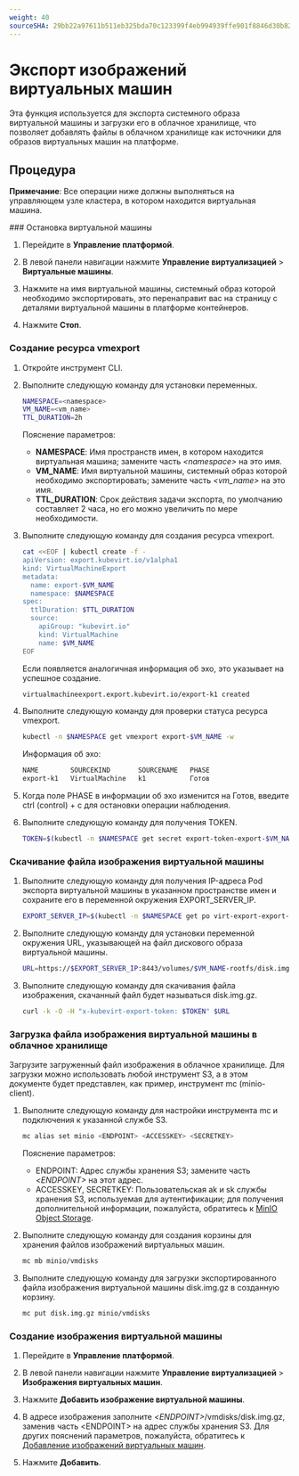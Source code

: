 ```yaml
---
weight: 40
sourceSHA: 29bb22a97611b511eb325bda70c123399f4eb994939ffe901f8846d30b829d0a
---
```


# Экспорт изображений виртуальных машин

Эта функция используется для экспорта системного образа виртуальной машины и загрузки его в облачное хранилище, что позволяет добавлять файлы в облачном хранилище как источники для образов виртуальных машин на платформе.

## Процедура

**Примечание**: Все операции ниже должны выполняться на управляющем узле кластера, в котором находится виртуальная машина.

<Steps>
  ### Остановка виртуальной машины

  1. Перейдите в **Управление платформой**.

  2. В левой панели навигации нажмите **Управление виртуализацией** > **Виртуальные машины**.

  3. Нажмите на имя виртуальной машины, системный образ которой необходимо экспортировать, это перенаправит вас на страницу с деталями виртуальной машины в платформе контейнеров.

  4. Нажмите **Стоп**.

  ### Создание ресурса vmexport

  1. Откройте инструмент CLI.

  2. Выполните следующую команду для установки переменных.

     ```bash
     NAMESPACE=<namespace> 
     VM_NAME=<vm_name>
     TTL_DURATION=2h
     ```

     Пояснение параметров:

     - **NAMESPACE**: Имя пространств имен, в котором находится виртуальная машина; замените часть *\<namespace>* на это имя.
     - **VM\_NAME**: Имя виртуальной машины, системный образ которой необходимо экспортировать; замените часть *\<vm\_name>* на это имя.
     - **TTL\_DURATION**: Срок действия задачи экспорта, по умолчанию составляет 2 часа, но его можно увеличить по мере необходимости.

  3. Выполните следующую команду для создания ресурса vmexport.

     ```bash
     cat <<EOF | kubectl create -f -
     apiVersion: export.kubevirt.io/v1alpha1
     kind: VirtualMachineExport
     metadata:
       name: export-$VM_NAME
       namespace: $NAMESPACE
     spec:
       ttlDuration: $TTL_DURATION
       source:
         apiGroup: "kubevirt.io"
         kind: VirtualMachine
         name: $VM_NAME
     EOF
     ```

     Если появляется аналогичная информация об эхо, это указывает на успешное создание.

     ```bash
     virtualmachineexport.export.kubevirt.io/export-k1 created
     ```

  4. Выполните следующую команду для проверки статуса ресурса vmexport.

     ```bash
     kubectl -n $NAMESPACE get vmexport export-$VM_NAME -w
     ```

     Информация об эхо:

     ```bash
     NAME        SOURCEKIND       SOURCENAME   PHASE
     export-k1   VirtualMachine   k1           Готов
     ```

  5. Когда поле PHASE в информации об эхо изменится на Готов, введите ctrl (control) + c для остановки операции наблюдения.

  6. Выполните следующую команду для получения TOKEN.

     ```bash
     TOKEN=$(kubectl -n $NAMESPACE get secret export-token-export-$VM_NAME -o jsonpath={.data.token} | base64 -d)
     ```

  ### Скачивание файла изображения виртуальной машины

  1. Выполните следующую команду для получения IP-адреса Pod экспорта виртуальной машины в указанном пространстве имен и сохраните его в переменной окружения EXPORT\_SERVER\_IP.

     ```bash
     EXPORT_SERVER_IP=$(kubectl -n $NAMESPACE get po virt-export-export-$VM_NAME -o jsonpath='{.status.podIP}')
     ```

  2. Выполните следующую команду для установки переменной окружения URL, указывающей на файл дискового образа виртуальной машины.

     ```bash
     URL=https://$EXPORT_SERVER_IP:8443/volumes/$VM_NAME-rootfs/disk.img.gz
     ```

  3. Выполните следующую команду для скачивания файла изображения, скачанный файл будет называться disk.img.gz.

     ```bash
     curl -k -O -H "x-kubevirt-export-token: $TOKEN" $URL
     ```

  ### Загрузка файла изображения виртуальной машины в облачное хранилище

  Загрузите загруженный файл изображения в облачное хранилище. Для загрузки можно использовать любой инструмент S3, а в этом документе будет представлен, как пример, инструмент mc (minio-client).

  1. Выполните следующую команду для настройки инструмента mc и подключения к указанной службе S3.

     ```bash
     mc alias set minio <ENDPOINT> <ACCESSKEY> <SECRETKEY>
     ```

     Пояснение параметров:

     - ENDPOINT: Адрес службы хранения S3; замените часть *\<ENDPOINT>* на этот адрес.
     - ACCESSKEY, SECRETKEY: Пользовательская ak и sk службы хранения S3, используемая для аутентификации; для получения дополнительной информации, пожалуйста, обратитесь к [MinIO Object Storage](https://min.io/docs/minio/kubernetes/upstream/index.html?ref=docs-redirect).

  2. Выполните следующую команду для создания корзины для хранения файлов изображений виртуальных машин.

     ```bash
     mc mb minio/vmdisks
     ```

  3. Выполните следующую команду для загрузки экспортированного файла изображения виртуальной машины disk.img.gz в созданную корзину.

     ```bash
     mc put disk.img.gz minio/vmdisks
     ```

  ### Создание изображения виртуальной машины

  1. Перейдите в **Управление платформой**.

  2. В левой панели навигации нажмите **Управление виртуализацией** > **Изображения виртуальных машин**.

  3. Нажмите **Добавить изображение виртуальной машины**.

  4. В адресе изображения заполните *\<ENDPOINT>*/vmdisks/disk.img.gz, заменив часть \<ENDPOINT> на адрес службы хранения S3. Для других пояснений параметров, пожалуйста, обратитесь к [Добавление изображений виртуальных машин](../functions/add_image.md).

  5. Нажмите **Добавить**.
</Steps>
